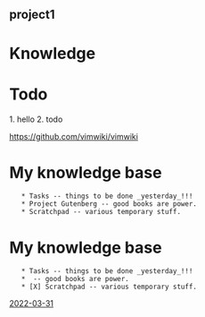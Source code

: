 == project1 ==
= Knowledge =
= Todo =
1. hello
2. todo

[[https://github.com/vimwiki/vimwiki]]
= My knowledge base =
    * Tasks -- things to be done _yesterday_!!!
    * Project Gutenberg -- good books are power.
    * Scratchpad -- various temporary stuff.
= My knowledge base =
    * Tasks -- things to be done _yesterday_!!!
    * [[]] -- good books are power.
    * [X] Scratchpad -- various temporary stuff.

[[2022-03-31]]
